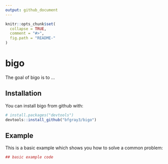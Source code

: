 ```yaml
---
output: github_document
---
```


<!-- README.md is generated from README.Rmd. Please edit that file -->

```r
knitr::opts_chunk$set(
  collapse = TRUE,
  comment = "#>",
  fig.path = "README-"
)
```

# bigo

The goal of bigo is to ...

## Installation

You can install bigo from github with:

```r
# install.packages("devtools")
devtools::install_github("bfgray3/bigo")
```

## Example

This is a basic example which shows you how to solve a common problem:

```r
## basic example code
```
